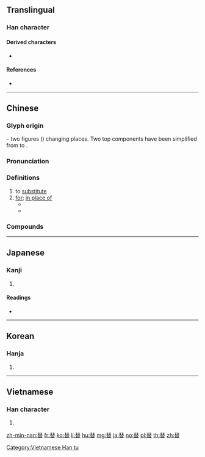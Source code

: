 {{character info/new}}
{{also|賛|暜}}

==Translingual==
{{stroke order|strokes=12}}

===Han character===
{{Han char|rn=73|rad=曰|as=08|sn=12|four=55603|canj=QOA|ids=⿱㚘曰}}

====Derived characters====
* {{l|mul|[[僣]], [[簮]], [[譛]], [[鐟]], [[䣠]], [[䲋]], [[𠟆]], [[𠾱]], [[𡼫]], [[𢡚]], [[𣚽]], [[𤏖]], [[𥋋]], [[𦅦]], [[𦏋]], [[𦠛]], [[𦻘]], [[𨅕]], [[𩁀]], [[𩅮]], [[𩕗]], [[𩞲]], [[𪍲]], [[𪖽]]}} <!-- 潜 derived from 潛 -->

====References====
* {{Han ref|kx=0503.040|dkj=14300|dj=0877.030|hdz=21515.080|uh=66FF|ud=26367|bh=B4C0|bd=46272}}

----

==Chinese==
{{zh-forms|alt=暜:original form (竝+曰),𤾕:historical variant,𤽽:historical variant}}

===Glyph origin===
{{Han etym}}
{{Han compound|竝|曰|ls=ic}} – two figures ({{lang|zh|竝}}) changing places. Two top components have been simplified from {{zh-l|*立}} to {{zh-l|*夫}}.

===Pronunciation===
{{zh-pron
|m=tì
|c=tai3
|h=pfs=thai/thi
|mn=qz,xm,zz,yl,tn,kh,tc:thè/qz,xm,lk,tp,km,mg,hc,tc:thòe/qz,tw,xm:thùi/qz,tw,xm:thoeh
|mn_note=thè - literary; thòe/thuì/thoeh - vernacular
|w=2thi
|mc=y
|oc=y
|ma=
|cat=v,prep
}}

===Definitions===
{{zh-hanzi}}

# to [[substitute]]
# [[for]]; [[in place of]]
#* {{zh-x|他 替 我 去 了 趟 超市。|He went to the supermarket '''for''' me. [Originally, I was the person who should go to the supermarket]}}
#* {{zh-x|奴才 替 天下百姓 感激 皇太后 恩典！|I, '''on behalf of''' the people throughout the world, [hereby] express my gratitude for the kindness of the empress dowager!|ref={{w|zh:苍穹之昴 (电视剧)|The Firmament of the Pleiades}}}}

===Compounds===
{{zh-der|一替|一替一句|世代交替|交替|代替|代替品|代替物|代替財|倒替|冒名頂替|凌替|抽替|拉替身兒|捉生替死|接替|接替栽培|新舊交替|更替|替人|替代|替代作用|替代品|替代能源|替僧|替力|替另|替天行道|替子|替工|替手填腳|替換|替死鬼|替狗奪食|替班|替罪羊|替罪羔羊|替考|替聘|替補|替身|替身演員|替頭|替頭兒|槍替|淪替|演替|獻可替否|獻替可否|興替|衰替|輪替|進可替不|進可替否|陵替|隆替|零替|頂替}}

----

==Japanese==

===Kanji===
{{ja-kanji|grade=c|rs=曰08}}

# {{defn|lang=ja|sort=曰08}}

====Readings====
* {{ja-readings|on=[[たい]] (tai), [[てい]] (tei)|kun=[[かえる]] (kaeru), [[すたれる]] (sutareru), [[かわる]] (kawaru)}}

----

==Korean==

===Hanja===
{{ko-hanja|hangeul=체|eumhun=|rv=che|mr=ch'e|y=chey}}

# {{defn|lang=ko|sort=曰08}}

----

==Vietnamese==

===Han character===
{{vi-readings|rs=曰08|hanviet=thế}}

# {{defn|lang=vi|sort=曰08}}

[[Category:Vietnamese Han tu]]

[[zh-min-nan:替]]
[[fr:替]]
[[ko:替]]
[[li:替]]
[[hu:替]]
[[mg:替]]
[[ja:替]]
[[no:替]]
[[pl:替]]
[[th:替]]
[[zh:替]]